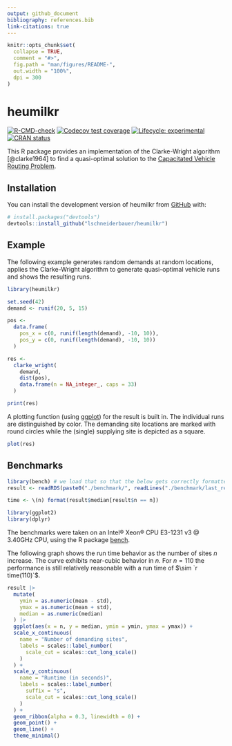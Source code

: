```yaml
---
output: github_document
bibliography: references.bib
link-citations: true
---
```


<!-- README.md is generated from README.Rmd. Please edit that file -->

```r
knitr::opts_chunk$set(
  collapse = TRUE,
  comment = "#>",
  fig.path = "man/figures/README-",
  out.width = "100%",
  dpi = 300
)
```

# heumilkr

<!-- badges: start -->

[![R-CMD-check](https://github.com/lschneiderbauer/heumilkr/actions/workflows/R-CMD-check.yaml/badge.svg)](https://github.com/lschneiderbauer/heumilkr/actions/workflows/R-CMD-check.yaml) [![Codecov test coverage](https://codecov.io/gh/lschneiderbauer/heumilkr/branch/master/graph/badge.svg)](https://app.codecov.io/gh/lschneiderbauer/heumilkr?branch=master) [![Lifecycle: experimental](https://img.shields.io/badge/lifecycle-experimental-orange.svg)](https://lifecycle.r-lib.org/articles/stages.html#experimental) [![CRAN status](https://www.r-pkg.org/badges/version/heumilkr)](https://CRAN.R-project.org/package=heumilkr)

<!-- badges: end -->

This R package provides an implementation of the Clarke-Wright algorithm [@clarke1964] to find a quasi-optimal solution to the [Capacitated Vehicle Routing Problem](https://en.wikipedia.org/wiki/Vehicle_routing_problem).

## Installation

You can install the development version of heumilkr from [GitHub](https://github.com/) with:

``` r
# install.packages("devtools")
devtools::install_github("lschneiderbauer/heumilkr")
```

## Example

The following example generates random demands at random locations, applies the Clarke-Wright algorithm to generate quasi-optimal vehicle runs and shows the resulting runs.

```r
library(heumilkr)

set.seed(42)
demand <- runif(20, 5, 15)

pos <-
  data.frame(
    pos_x = c(0, runif(length(demand), -10, 10)),
    pos_y = c(0, runif(length(demand), -10, 10))
  )

res <-
  clarke_wright(
    demand,
    dist(pos),
    data.frame(n = NA_integer_, caps = 33)
  )

print(res)
```

A plotting function (using [ggplot](https://ggplot2.tidyverse.org/)) for the result is built in. The individual runs are distinguished by color. The demanding site locations are marked with round circles while the (single) supplying site is depicted as a square.

```r
plot(res)
```

## Benchmarks

```r
library(bench) # we load that so that the below gets correctly formatted
result <- readRDS(paste0("./benchmark/", readLines("./benchmark/last_result.txt")))

time <- \(n) format(result$median[result$n == n])

library(ggplot2)
library(dplyr)
```

The benchmarks were taken on an Intel® Xeon® CPU E3-1231 v3 \@ 3.40GHz CPU, using the R package [bench](https://bench.r-lib.org/).

The following graph shows the run time behavior as the number of sites $n$ increase. The curve exhibits near-cubic behavior in $n$. For $n = 110$ the performance is still relatively reasonable with a run time of $\sim `r time(110)`$.

```r
result |>
  mutate(
    ymin = as.numeric(mean - std),
    ymax = as.numeric(mean + std),
    median = as.numeric(median)
  ) |>
  ggplot(aes(x = n, y = median, ymin = ymin, ymax = ymax)) +
  scale_x_continuous(
    name = "Number of demanding sites",
    labels = scales::label_number(
      scale_cut = scales::cut_long_scale()
    )
  ) +
  scale_y_continuous(
    name = "Runtime (in seconds)",
    labels = scales::label_number(
      suffix = "s",
      scale_cut = scales::cut_long_scale()
    )
  ) +
  geom_ribbon(alpha = 0.3, linewidth = 0) +
  geom_point() +
  geom_line() +
  theme_minimal()
```
